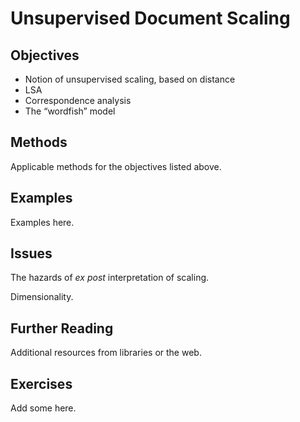 # Unsupervised Document Scaling {#ml-unsupervised-scaling}

## Objectives

-   Notion of unsupervised scaling, based on distance
-   LSA
-   Correspondence analysis
-   The "wordfish" model

## Methods

Applicable methods for the objectives listed above.

## Examples

Examples here.

## Issues

The hazards of *ex post* interpretation of scaling.

Dimensionality.

## Further Reading

Additional resources from libraries or the web.

## Exercises

Add some here.
